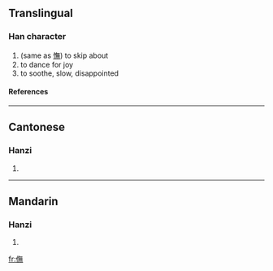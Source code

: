 ==Translingual==
===Han character===
{{Han char|rad=人|as=12|sn=14|four=|canj=人人廿火 (OOTF)}}
# (same as [[憮]]) to skip about
# to dance for joy
# to soothe, slow, disappointed
====References====
{{Han ref|kx=0117.130|hdz=10220.020|uh=3487|ud=13447}}

----
==Cantonese==
===Hanzi===
{{yue-hanzi|jyut=|y=ng5}}
# {{defn|Cantonese}}

----
==Mandarin==
===Hanzi===
{{cmn-hanzi|pin=[[mù]] (mu4), [[wǔ]] (wu3)|wg=mu<sup>4</sup>, wu<sup>3</sup>}}
# {{defn|Mandarin}}

[[fr:㒇]]